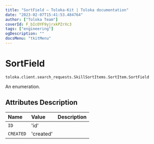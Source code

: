 ```yaml
---
title: "SortField — Toloka-Kit | Toloka documentation"
date: "2023-02-07T15:41:53.484764"
author: ["Toloka Team"]
coverId: F_bIcOYF9yjrxkPZrXc3
tags: ["engineering"]
ogDescription: ""
docsMenu: "tkitMenu"
---
```


# SortField
`toloka.client.search_requests.SkillSortItems.SortItem.SortField`

An enumeration.

## Attributes Description

| Name | Value | Description |
| :------| :-----------| :----------|
`ID`|'id'|
`CREATED`|'created'|